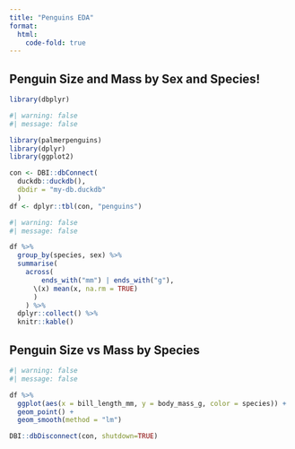 ```yaml
---
title: "Penguins EDA"
format:
  html:
    code-fold: true
---
```


## Penguin Size and Mass by Sex and Species!

```r
library(dbplyr)
```


```r
#| warning: false
#| message: false

library(palmerpenguins)
library(dplyr)
library(ggplot2)

con <- DBI::dbConnect(
  duckdb::duckdb(), 
  dbdir = "my-db.duckdb"
  )
df <- dplyr::tbl(con, "penguins")
```

```r
#| warning: false
#| message: false

df %>%
  group_by(species, sex) %>%
  summarise(
    across(
        ends_with("mm") | ends_with("g"),
      \(x) mean(x, na.rm = TRUE)
      )
    ) %>%
  dplyr::collect() %>%
  knitr::kable()

```

## Penguin Size vs Mass by Species

```r
#| warning: false
#| message: false

df %>%
  ggplot(aes(x = bill_length_mm, y = body_mass_g, color = species)) +
  geom_point() + 
  geom_smooth(method = "lm")
```

```r
DBI::dbDisconnect(con, shutdown=TRUE)

```
